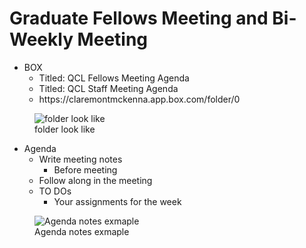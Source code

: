 # Graduate Fellows Meeting and Bi-Weekly Meeting
* BOX  
    -	Titled: QCL Fellows Meeting Agenda  
    - Titled: QCL Staff Meeting Agenda
    -	https://claremontmckenna.app.box.com/folder/0  

![folder look like](https://raw.githubusercontent.com/CMC-QCL/fellow-handbook/main/Images/Section10_1.JPG#center){Height=500} 


-	Agenda  
    -	Write meeting notes  
        - Before meeting  
    -	Follow along in the meeting  
    -	TO DOs  
        -	Your assignments for the week
        
![Agenda notes exmaple](https://raw.githubusercontent.com/CMC-QCL/fellow-handbook/main/Images/Section10_2.JPG)   
